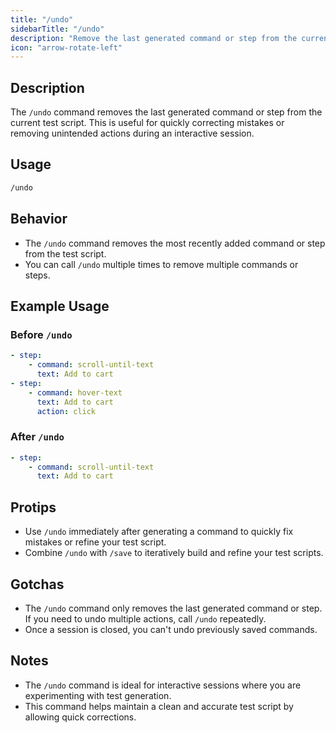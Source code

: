 ```yaml
---
title: "/undo"
sidebarTitle: "/undo"
description: "Remove the last generated command or step from the current test script."
icon: "arrow-rotate-left"
---
```


## Description
The `/undo` command removes the last generated command or step from the current test script. This is useful for quickly correcting mistakes or removing unintended actions during an interactive session.

## Usage
```bash
/undo
```

## Behavior
- The `/undo` command removes the most recently added command or step from the test script.
- You can call `/undo` multiple times to remove multiple commands or steps.

## Example Usage

### Before `/undo`
```yaml
- step: 
    - command: scroll-until-text
      text: Add to cart
- step: 
    - command: hover-text
      text: Add to cart
      action: click
```

### After `/undo`
```yaml
- step: 
    - command: scroll-until-text
      text: Add to cart
```

## Protips
- Use `/undo` immediately after generating a command to quickly fix mistakes or refine your test script.
- Combine `/undo` with `/save` to iteratively build and refine your test scripts.

## Gotchas
- The `/undo` command only removes the last generated command or step. If you need to undo multiple actions, call `/undo` repeatedly.
- Once a session is closed, you can't undo previously saved commands.

## Notes
- The `/undo` command is ideal for interactive sessions where you are experimenting with test generation.
- This command helps maintain a clean and accurate test script by allowing quick corrections.

